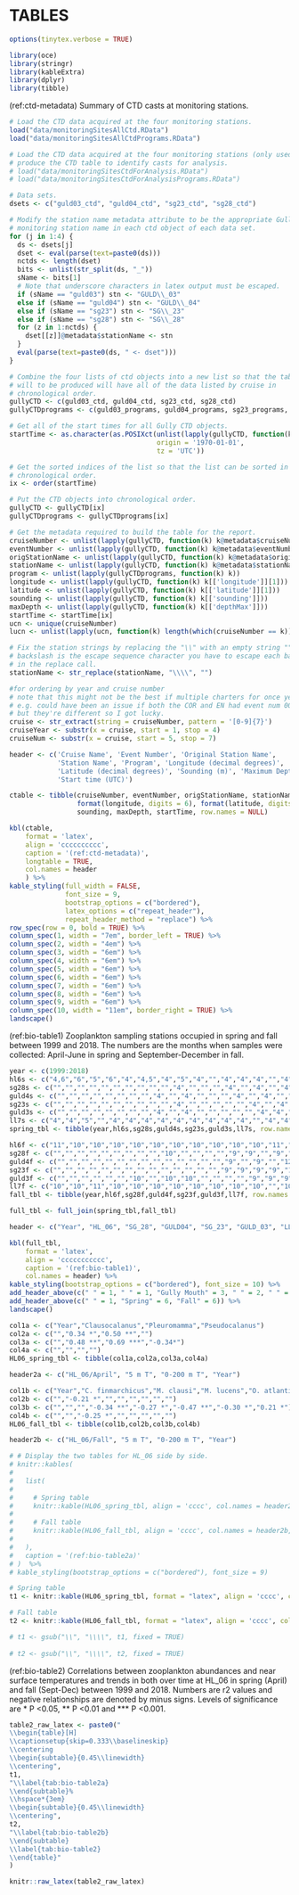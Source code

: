 # TABLES {#sec:tables}

```r
options(tinytex.verbose = TRUE)

library(oce)
library(stringr)
library(kableExtra)
library(dplyr)
library(tibble)

```

(ref:ctd-metadata) Summary of CTD casts at monitoring stations.

```r

# Load the CTD data acquired at the four monitoring stations.
load("data/monitoringSitesAllCtd.RData")
load("data/monitoringSitesAllCtdPrograms.RData")

# Load the CTD data acquired at the four monitoring stations (only used to 
# produce the CTD table to identify casts for analysis.
# load("data/monitoringSitesCtdForAnalysis.RData")
# load("data/monitoringSitesCtdForAnalysisPrograms.RData")

# Data sets.
dsets <- c("guld03_ctd", "guld04_ctd", "sg23_ctd", "sg28_ctd")

# Modify the station name metadata attribute to be the appropriate Gully
# monitoring station name in each ctd object of each data set.
for (j in 1:4) {
  ds <- dsets[j]
  dset <- eval(parse(text=paste0(ds)))
  nctds <- length(dset)
  bits <- unlist(str_split(ds, "_"))
  sName <- bits[1]
  # Note that underscore characters in latex output must be escaped.
  if (sName == "guld03") stn <- "GULD\\_03"
  else if (sName == "guld04") stn <- "GULD\\_04"
  else if (sName == "sg23") stn <- "SG\\_23"
  else if (sName == "sg28") stn <- "SG\\_28"
  for (z in 1:nctds) {
    dset[[z]]@metadata$stationName <- stn
  }
  eval(parse(text=paste0(ds, " <- dset")))
}

# Combine the four lists of ctd objects into a new list so that the table that
# will to be produced will have all of the data listed by cruise in
# chronological order.
gullyCTD <- c(guld03_ctd, guld04_ctd, sg23_ctd, sg28_ctd)
gullyCTDprograms <- c(guld03_programs, guld04_programs, sg23_programs, sg28_programs)

# Get all of the start times for all Gully CTD objects.
startTime <- as.character(as.POSIXct(unlist(lapply(gullyCTD, function(k) k[['startTime']])),
                                     origin = '1970-01-01',
                                     tz = 'UTC'))

# Get the sorted indices of the list so that the list can be sorted in
# chronological order.
ix <- order(startTime)

# Put the CTD objects into chronological order.
gullyCTD <- gullyCTD[ix]
gullyCTDprograms <- gullyCTDprograms[ix]

# Get the metadata required to build the table for the report.
cruiseNumber <- unlist(lapply(gullyCTD, function(k) k@metadata$cruiseNumber))
eventNumber <- unlist(lapply(gullyCTD, function(k) k@metadata$eventNumber))
origStationName <- unlist(lapply(gullyCTD, function(k) k@metadata$originalStation))
stationName <- unlist(lapply(gullyCTD, function(k) k@metadata$stationName))
program <- unlist(lapply(gullyCTDprograms, function(k) k))
longitude <- unlist(lapply(gullyCTD, function(k) k[['longitude']][1]))
latitude <- unlist(lapply(gullyCTD, function(k) k[['latitude']][1]))
sounding <- unlist(lapply(gullyCTD, function(k) k[['sounding']]))
maxDepth <- unlist(lapply(gullyCTD, function(k) k[['depthMax']]))
startTime <- startTime[ix]
ucn <- unique(cruiseNumber)
lucn <- unlist(lapply(ucn, function(k) length(which(cruiseNumber == k))))

# Fix the station strings by replacing the "\\" with an empty string "". Since
# backslash is the escape sequence character you have to escape each backslash
# in the replace call.
stationName <- str_replace(stationName, "\\\\", "")

#for ordering by year and cruise number
# note that this might not be the best if multiple charters for once year
# e.g. could have been an issue if both the COR and EN had event num 001
# but they're different so I got lucky.
cruise <- str_extract(string = cruiseNumber, pattern = '[0-9]{7}')
cruiseYear <- substr(x = cruise, start = 1, stop = 4)
cruiseNum <- substr(x = cruise, start = 5, stop = 7)

header <- c('Cruise Name', 'Event Number', 'Original Station Name', 
            'Station Name', 'Program', 'Longitude (decimal degrees)', 
            'Latitude (decimal degrees)', 'Sounding (m)', 'Maximum Depth (m)', 
            'Start time (UTC)')

ctable <- tibble(cruiseNumber, eventNumber, origStationName, stationName, program, 
                 format(longitude, digits = 6), format(latitude, digits = 6), 
                 sounding, maxDepth, startTime, row.names = NULL)

kbl(ctable,
    format = 'latex',
    align = 'cccccccccc',
    caption = '(ref:ctd-metadata)',
    longtable = TRUE,
    col.names = header
    ) %>%
kable_styling(full_width = FALSE,
              font_size = 9,
              bootstrap_options = c("bordered"),
              latex_options = c("repeat_header"),
              repeat_header_method = "replace") %>%
row_spec(row = 0, bold = TRUE) %>%
column_spec(1, width = "7em", border_left = TRUE) %>%
column_spec(2, width = "4em") %>%
column_spec(3, width = "6em") %>%
column_spec(4, width = "6em") %>%
column_spec(5, width = "6em") %>%
column_spec(6, width = "6em") %>%
column_spec(7, width = "6em") %>%
column_spec(8, width = "6em") %>%
column_spec(9, width = "6em") %>%
column_spec(10, width = "11em", border_right = TRUE) %>%
landscape()

```

\clearpage

(ref:bio-table1) Zooplankton sampling stations occupied in spring and fall between 1999 and 2018.  The numbers are the months when samples were collected: April-June in spring and September-December in fall.

```r

year <- c(1999:2018)
hl6s <- c("4,6","6","5","6","4","4,5","4","5","4","","4","4","4","","4","4,5","4","4","4","4,5")
sg28s <- c("","","","","","","","","","","4","","","","4","","4","","4","4")
guld4s <- c("","","","","","","","","4","","4","","","","4","","4","","4","4")
sg23s <- c("","","","","","","","","","","4","","","","","","4","","4","4")
guld3s <- c("","","","","","","","","4","","4","","","","","","4","4","4","4")
ll7s <- c("4","4","5","","4","4","4","4","4","4","4","4","4","","4","4","4","","4","4")
spring_tbl <- tibble(year,hl6s,sg28s,guld4s,sg23s,guld3s,ll7s, row.names = NULL)

hl6f <- c("11","10","10","10","10","10","10","10","10","10","10","11","9","9","9","9","10","9","11","9")
sg28f <- c("","","","","","","","","","10","","","","","9","9","","9","","9")
guld4f <- c("","","","","","","","","","","","","","","9","","9","","12","9")
sg23f <- c("","","","","","","","","","","","","","","9","9","9","9","12","9")
guld3f <- c("","","","","","","10","","10","10","","","","","9","9","9","9","12","9")
ll7f <- c("10","10","11","10","10","10","10","10","10","10","10","","10","","9","10","9","","12","9")
fall_tbl <- tibble(year,hl6f,sg28f,guld4f,sg23f,guld3f,ll7f, row.names = NULL)

full_tbl <- full_join(spring_tbl,fall_tbl)

header <- c("Year", "HL_06", "SG_28", "GULD04", "SG_23", "GULD_03", "LL_07", "HL_06", "SG_28", "GULD04", "SG_23", "GULD_03", "LL_07")

kbl(full_tbl, 
    format = 'latex',
    align = 'ccccccccccc',
    caption = '(ref:bio-table1)',
    col.names = header) %>%
kable_styling(bootstrap_options = c("bordered"), font_size = 10) %>%
add_header_above(c(" " = 1, " " = 1, "Gully Mouth" = 3, " " = 2, " " = 1, "Gully Mouth" = 3, " " = 2)) %>%
add_header_above(c(" " = 1, "Spring" = 6, "Fall" = 6)) %>%
landscape()

```

\clearpage

```r

col1a <- c("Year","Clausocalanus","Pleuromamma","Pseudocalanus")
col2a <- c("","0.34 *","0.50 **","")
col3a <- c("","0.48 **","0.69 ***","-0.34*")
col4a <- c("","","","")
HL06_spring_tbl <- tibble(col1a,col2a,col3a,col4a)

header2a <- c("HL_06/April", "5 m T", "0-200 m T", "Year")

col1b <- c("Year","C. finmarchicus","M. clausi","M. lucens","O. atlantica","O. similis","Paracalanus","Pleuromamma")
col2b <- c("","-0.21 *","","","","","","")
col3b <- c("","","","-0.34 **","-0.27 *","-0.47 **","-0.30 *","0.21 *")
col4b <- c("","","-0.25 *","","","","","")
HL06_fall_tbl <- tibble(col1b,col2b,col3b,col4b)

header2b <- c("HL_06/Fall", "5 m T", "0-200 m T", "Year")

# # Display the two tables for HL_06 side by side.
# knitr::kables(
# 
#   list(
# 
#     # Spring table
#     knitr::kable(HL06_spring_tbl, align = 'cccc', col.names = header2a, valign = 't'),
# 
#     # Fall table
#     knitr::kable(HL06_fall_tbl, align = 'cccc', col.names = header2b, valign = 't')
# 
#   ),
#   caption = '(ref:bio-table2a)'
# )  %>%
# kable_styling(bootstrap_options = c("bordered"), font_size = 9)

# Spring table
t1 <- knitr::kable(HL06_spring_tbl, format = "latex", align = 'cccc', col.names = header2a, valign = 't')

# Fall table
t2 <- knitr::kable(HL06_fall_tbl, format = "latex", align = 'cccc', col.names = header2b, valign = 't')

```

```r

# t1 <- gsub("\\", "\\\\", t1, fixed = TRUE)
 
# t2 <- gsub("\\", "\\\\", t2, fixed = TRUE)

```

(ref:bio-table2) Correlations between zooplankton abundances and near surface temperatures and trends in both over time at HL_06 in spring (April) and fall (Sept-Dec) between 1999 and 2018. Numbers are r2 values and negative relationships are denoted by minus signs.  Levels of significance are * P <0.05, ** P <0.01 and *** P <0.001.

```r

table2_raw_latex <- paste0("
\\begin{table}[H]
\\captionsetup{skip=0.333\\baselineskip}
\\centering
\\begin{subtable}{0.45\\linewidth}
\\centering",
t1,
"\\label{tab:bio-table2a}
\\end{subtable}%
\\hspace*{3em}
\\begin{subtable}{0.45\\linewidth}
\\centering",
t2,
"\\label{tab:bio-table2b}
\\end{subtable}
\\label{tab:bio-table2}
\\end{table}"
)

knitr::raw_latex(table2_raw_latex)

```
